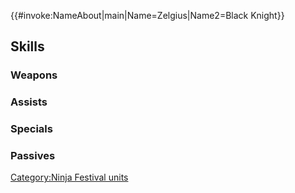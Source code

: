 {{#invoke:NameAbout|main|Name=Zelgius|Name2=Black Knight}}{{HeroPage Tabs}}
{{Hero Infobox
|Name=Zelgius
|Title=Ninja Knight
|WeaponType=Blue Lance
|MoveType=Armored
|Origin=Fire Emblem: Radiant Dawn
|Gender=Male
|actorEN=Robert Clotworthy
|actorJP=間島淳司
|artist=萩谷薫
|additionDate=November 6, 2023
|releaseDate=November 7, 2023
|cv1=9
|cv2=901100
|TagID=忍者ゼルギウス
|InternalID=1017
|Properties=special
|description=The most powerful general within the whole of the Begnion Empire. Has his quest for strength found its end in the way of the ninja? Appears in Fire Emblem: Radiant Dawn.
}}
{{Stats Page
|Lv1HP=21|Lv1ATK=17|Lv1SPD=3|Lv1DEF=10|Lv1RES=9
|GRHP=65|GRATK=70|GRSPD=30|GRDEF=85|GRRES=75
}}
==Skills==
===Weapons===
{{Weapons Table
|weapon1=Iron Lance
|weapon1Default=1
|weapon1Unlock=1
|weapon2=Steel Lance
|weapon2Default=2
|weapon2Unlock=2
|weapon3=Silver Lance
|weapon3Default=4
|weapon3Unlock=3
|weapon4=Scarlet Spear
|weapon4Default=5
|weapon4Unlock=5
}}
===Assists===
{{Assists Table}}
===Specials===
{{Specials Table
|special1=New Moon
|special1Default=4
|special1Unlock=3
|special2=Luna
|special2Unlock=4
|special3=Lightless Luna
|special3Unlock=5
}}
===Passives===
{{Passives Table
|passiveA1=Distant Counter
|passiveA2=Distant D/R Solo
|passiveA1Unlock=4
|passiveA2Unlock=5
|passiveB1=Special Fighter 1
|passiveB2=Special Fighter 2
|passiveB3=Special Fighter 3
|passiveB4=Special Fighter 4
|passiveB1Unlock=2
|passiveB2Unlock=3
|passiveB3Unlock=4
|passiveB4Unlock=5
|passiveC1=Assault Troop 1
|passiveC2=Assault Troop 2
|passiveC3=Assault Troop 3
|passiveC1Unlock=1
|passiveC2Unlock=2
|passiveC3Unlock=4
}}
{{Heroes Navbox}}
[[Category:Ninja Festival units]]